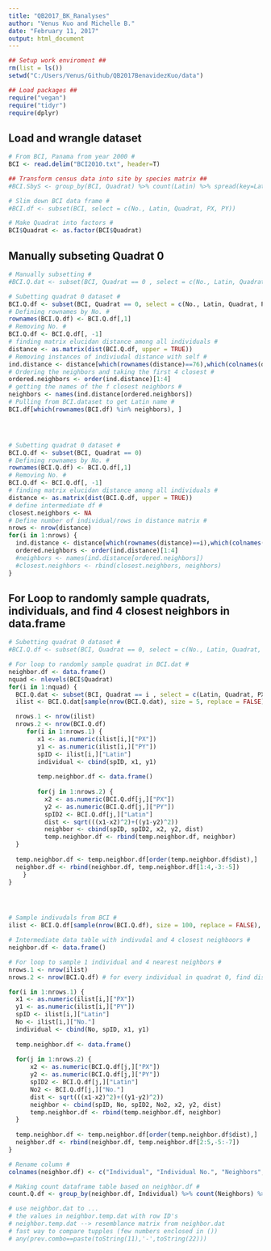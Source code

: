 ```yaml
---
title: "QB2017_BK_Ranalyses"
author: "Venus Kuo and Michelle B."
date: "February 11, 2017"
output: html_document
---
```


```r
## Setup work enviroment ##
rm(list = ls())
setwd("C:/Users/Venus/Github/QB2017BenavidezKuo/data")

## Load packages ##
require("vegan")  
require("tidyr")
require(dplyr)
```

## Load and wrangle dataset ##

```r
# From BCI, Panama from year 2000 #
BCI <- read.delim("BCI2010.txt", header=T)

## Transform census data into site by species matrix ##
#BCI.SbyS <- group_by(BCI, Quadrat) %>% count(Latin) %>% spread(key=Latin, value=n , fill=0)

# Slim down BCI data frame #
#BCI.df <- subset(BCI, select = c(No., Latin, Quadrat, PX, PY))

# Make Quadrat into factors #
BCI$Quadrat <- as.factor(BCI$Quadrat)

```  

## Manually subseting Quadrat 0 ##

```r
# Manually subsetting # 
#BCI.Q.dat <- subset(BCI, Quadrat == 0 , select = c(No., Latin, Quadrat, PX, PY))

# Subetting quadrat 0 dataset #
BCI.Q.df <- subset(BCI, Quadrat == 0, select = c(No., Latin, Quadrat, PX, PY))
# Defining rownames by No. #
rownames(BCI.Q.df) <- BCI.Q.df[,1]
# Removing No. #
BCI.Q.df <- BCI.Q.df[, -1]
# finding matrix elucidan distance among all individuals #
distance <- as.matrix(dist(BCI.Q.df, upper = TRUE))
# Removing instances of indiviudal distance with self # 
ind.distance <- distance[which(rownames(distance)==76),which(colnames(distance)!=76)]
# Ordering the neighbors and taking the first 4 closest #
ordered.neighbors <- order(ind.distance)[1:4]
# getting the names of the f closest neighbors #
neighbors <- names(ind.distance[ordered.neighbors])
# Pulling from BCI.dataset to get Latin name # 
BCI.df[which(rownames(BCI.df) %in% neighbors), ]




# Subetting quadrat 0 dataset #
BCI.Q.df <- subset(BCI, Quadrat == 0)
# Defining rownames by No. #
rownames(BCI.Q.df) <- BCI.Q.df[,1]
# Removing No. #
BCI.Q.df <- BCI.Q.df[, -1]
# finding matrix elucidan distance among all individuals #
distance <- as.matrix(dist(BCI.Q.df, upper = TRUE))
# define intermediate df #
closest.neighbors <- NA
# Define number of individual/rows in distance matrix #
nrows <- nrow(distance)
for(i in 1:nrows) {
  ind.distance <- distance[which(rownames(distance)==i),which(colnames(distance)!=i)]
  ordered.neighbors <- order(ind.distance)[1:4]
  #neighbors <- names(ind.distance[ordered.neighbors])
  #closest.neighbors <- rbind(closest.neighbors, neighbors)
}

```

## For Loop to randomly sample quadrats, individuals, and find 4 closest neighbors in data.frame ##

```r
# Subetting quadrat 0 dataset #
#BCI.Q.df <- subset(BCI, Quadrat == 0, select = c(No., Latin, Quadrat, PX, PY))

# For loop to randomly sample quadrat in BCI.dat # 
neighbor.df <- data.frame()
nquad <- nlevels(BCI$Quadrat)
for(i in 1:nquad) {
  BCI.Q.dat <- subset(BCI, Quadrat == i , select = c(Latin, Quadrat, PX, PY))
  ilist <- BCI.Q.dat[sample(nrow(BCI.Q.dat), size = 5, replace = FALSE), ]

  nrows.1 <- nrow(ilist)
  nrows.2 <- nrow(BCI.Q.df)
     for(i in 1:nrows.1) {   
        x1 <- as.numeric(ilist[i,]["PX"])
        y1 <- as.numeric(ilist[i,]["PY"])
        spID <- ilist[i,]["Latin"]
        individual <- cbind(spID, x1, y1)
  
        temp.neighbor.df <- data.frame()
 
        for(j in 1:nrows.2) {
          x2 <- as.numeric(BCI.Q.df[j,]["PX"])
          y2 <- as.numeric(BCI.Q.df[j,]["PY"])
          spID2 <- BCI.Q.df[j,]["Latin"]
          dist <- sqrt(((x1-x2)^2)+((y1-y2)^2))
          neighbor <- cbind(spID, spID2, x2, y2, dist)
          temp.neighbor.df <- rbind(temp.neighbor.df, neighbor)
  }
  
  temp.neighbor.df <- temp.neighbor.df[order(temp.neighbor.df$dist),]
  neighbor.df <- rbind(neighbor.df, temp.neighbor.df[1:4,-3:-5])
    }
}




# Sample indivudals from BCI #
ilist <- BCI.Q.df[sample(nrow(BCI.Q.df), size = 100, replace = FALSE), ]

# Intermediate data table with indivudal and 4 closest neighboors # 
neighbor.df <- data.frame()

# For loop to sample 1 individual and 4 nearest neighbors # 
nrows.1 <- nrow(ilist)
nrows.2 <- nrow(BCI.Q.df) # for every individual in quadrat 0, find dist #

for(i in 1:nrows.1) {   
  x1 <- as.numeric(ilist[i,]["PX"])
  y1 <- as.numeric(ilist[i,]["PY"])
  spID <- ilist[i,]["Latin"]
  No <- ilist[i,]["No."]
  individual <- cbind(No, spID, x1, y1)
  
  temp.neighbor.df <- data.frame()
 
  for(j in 1:nrows.2) {
      x2 <- as.numeric(BCI.Q.df[j,]["PX"])
      y2 <- as.numeric(BCI.Q.df[j,]["PY"])
      spID2 <- BCI.Q.df[j,]["Latin"]
      No2 <- BCI.Q.df[j,]["No."]
      dist <- sqrt(((x1-x2)^2)+((y1-y2)^2))
      neighbor <- cbind(spID, No, spID2, No2, x2, y2, dist)
      temp.neighbor.df <- rbind(temp.neighbor.df, neighbor)
  }
  
  temp.neighbor.df <- temp.neighbor.df[order(temp.neighbor.df$dist),]
  neighbor.df <- rbind(neighbor.df, temp.neighbor.df[2:5,-5:-7])
}

# Rename column #
colnames(neighbor.df) <- c("Individual", "Individual No.", "Neighbors", "Neighbors No.")

# Making count dataframe table based on neighbor.df #
count.Q.df <- group_by(neighbor.df, Individual) %>% count(Neighbors) %>% spread(key=Neighbors, value=n, fill=0)

# use neighbor.dat to ...
# the values in neighbor.temp.dat with row ID's 
# neighbor.temp.dat --> resemblance matrix from neighbor.dat
# fast way to compare tupples (few numbers enclosed in ())
# any(prev.combo==paste(toString(11),'-',toString(22)))

```




